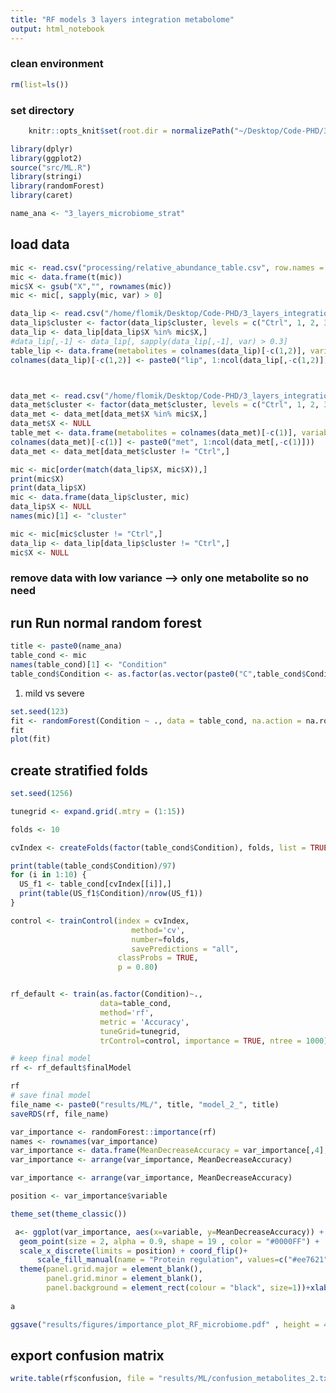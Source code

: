 ```yaml
---
title: "RF models 3 layers integration metabolome"
output: html_notebook
---
```


### clean environment
```r
rm(list=ls())
```

### set directory
```r
    knitr::opts_knit$set(root.dir = normalizePath("~/Desktop/Code-PHD/3_layers_integration/")) 
```


```r
library(dplyr)
library(ggplot2)
source("src/ML.R")
library(stringi)
library(randomForest)
library(caret)
```

```r
name_ana <- "3_layers_microbiome_strat"
```

## load data
```r
mic <- read.csv("processing/relative_abundance_table.csv", row.names = 1)
mic <- data.frame(t(mic))
mic$X <- gsub("X","", rownames(mic))
mic <- mic[, sapply(mic, var) > 0]
```


```r
data_lip <- read.csv("/home/flomik/Desktop/Code-PHD/3_layers_integration/processing/lipidomics_log2_plusHC.csv", check.names = FALSE, row.names = NULL)
data_lip$cluster <- factor(data_lip$cluster, levels = c("Ctrl", 1, 2, 3))
data_lip <- data_lip[data_lip$X %in% mic$X,]
#data_lip[,-1] <- data_lip[, sapply(data_lip[,-1], var) > 0.3]
table_lip <- data.frame(metabolites = colnames(data_lip)[-c(1,2)], variable = paste0("lip", 1:ncol(data_lip[,-c(1,2)])))
colnames(data_lip)[-c(1,2)] <- paste0("lip", 1:ncol(data_lip[,-c(1,2)]))



data_met <- read.csv("/home/flomik/Desktop/Code-PHD/3_layers_integration/processing/metabolomics_log2_plusHC.csv", check.names = FALSE)
data_met$cluster <- factor(data_met$cluster, levels = c("Ctrl", 1, 2, 3))
data_met <- data_met[data_met$X %in% mic$X,]
data_met$X <- NULL
table_met <- data.frame(metabolites = colnames(data_met)[-c(1)], variable = paste0("met", 1:ncol(data_met[,-c(1)])))
colnames(data_met)[-c(1)] <- paste0("met", 1:ncol(data_met[,-c(1)]))
data_met <- data_met[data_met$cluster != "Ctrl",]
```

```r
mic <- mic[order(match(data_lip$X, mic$X)),]
print(mic$X)
print(data_lip$X)
mic <- data.frame(data_lip$cluster, mic)
data_lip$X <- NULL
names(mic)[1] <- "cluster"

mic <- mic[mic$cluster != "Ctrl",]
data_lip <- data_lip[data_lip$cluster != "Ctrl",]
mic$X <- NULL
```


### remove data with low variance --> only one metabolite so no need

## run Run normal random forest
```r
title <- paste0(name_ana)
table_cond <- mic
names(table_cond)[1] <- "Condition"
table_cond$Condition <- as.factor(as.vector(paste0("C",table_cond$Condition)))
```

1) mild vs severe
```r
set.seed(123)
fit <- randomForest(Condition ~ ., data = table_cond, na.action = na.roughfix, ntree = 1000)
fit
plot(fit)
```
## create stratified folds
```r
set.seed(1256)

tunegrid <- expand.grid(.mtry = (1:15)) 

folds <- 10

cvIndex <- createFolds(factor(table_cond$Condition), folds, list = TRUE)

print(table(table_cond$Condition)/97)
for (i in 1:10) {
  US_f1 <- table_cond[cvIndex[[i]],]
  print(table(US_f1$Condition)/nrow(US_f1))
}

control <- trainControl(index = cvIndex,
                           method='cv', 
                           number=folds,
                           savePredictions = "all",
                        classProbs = TRUE,
                        p = 0.80)


rf_default <- train(as.factor(Condition)~., 
                    data=table_cond, 
                    method='rf', 
                    metric = 'Accuracy',
                    tuneGrid=tunegrid, 
                    trControl=control, importance = TRUE, ntree = 1000)

# keep final model
rf <- rf_default$finalModel

rf
# save final model
file_name <- paste0("results/ML/", title, "model_2_", title)
saveRDS(rf, file_name)
```

```r
var_importance <- randomForest::importance(rf)
names <- rownames(var_importance)
var_importance <- data.frame(MeanDecreaseAccuracy = var_importance[,4], variable = names)
var_importance <- arrange(var_importance, MeanDecreaseAccuracy)
```


```r
var_importance <- arrange(var_importance, MeanDecreaseAccuracy)
```

```r
position <- var_importance$variable
```

```r
theme_set(theme_classic())

 a<- ggplot(var_importance, aes(x=variable, y=MeanDecreaseAccuracy)) + 
  geom_point(size = 2, alpha = 0.9, shape = 19 , color = "#0000FF") +
  scale_x_discrete(limits = position) + coord_flip()+ 
      scale_fill_manual(name = "Protein regulation", values=c("#ee7621", "#007300", "grey")) + scale_color_manual(name = "Protein regulation", values = c("#ee7621", "#007300", "grey"))+ theme(axis.text.x =element_text(colour="black", size = 12), axis.text.y = element_text(colour="black", size = 12))+
  theme(panel.grid.major = element_blank(), 
        panel.grid.minor = element_blank(),
        panel.background = element_rect(colour = "black", size=1))+xlab("")+theme_minimal()
 
a

ggsave("results/figures/importance_plot_RF_microbiome.pdf" , height = 4, width = 3)
```


## export confusion matrix
```r
write.table(rf$confusion, file = "results/ML/confusion_metabolites_2.txt", sep = "\t")
```

